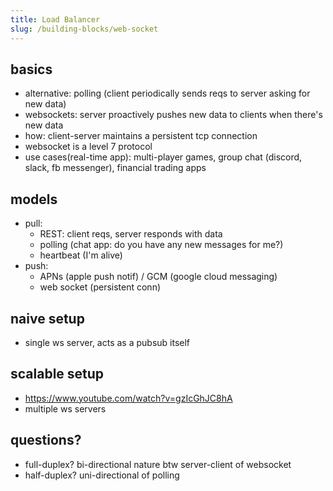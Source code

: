 ```yaml
---
title: Load Balancer
slug: /building-blocks/web-socket
---
```


## basics

- alternative: polling (client periodically sends reqs to server asking for new data)
- websockets: server proactively pushes new data to clients when there's new data
- how: client-server maintains a persistent tcp connection
- websocket is a level 7 protocol
- use cases(real-time app): multi-player games, group chat (discord, slack, fb messenger), financial trading apps

## models

- pull:
  - REST: client reqs, server responds with data
  - polling (chat app: do you have any new messages for me?)
  - heartbeat (I'm alive)
- push:
  - APNs (apple push notif) / GCM (google cloud messaging)
  - web socket (persistent conn)

## naive setup

- single ws server, acts as a pubsub itself

## scalable setup

- https://www.youtube.com/watch?v=gzIcGhJC8hA
- multiple ws servers

## questions?

- full-duplex? bi-directional nature btw server-client of websocket
- half-duplex? uni-directional of polling
